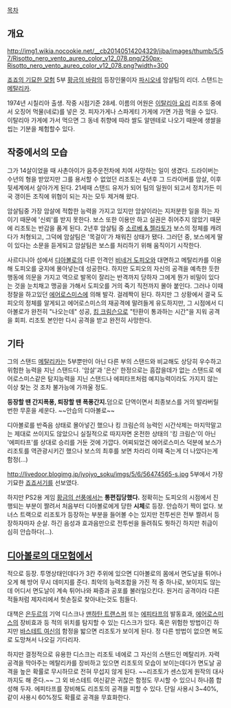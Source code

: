 [[목차]]
== 개요 ==
http://img1.wikia.nocookie.net/__cb20140514204329/jjba/images/thumb/5/57/Risotto_nero_vento_aureo_color_v12_078.png/250px-Risotto_nero_vento_aureo_color_v12_078.png?width=300

[[죠죠의 기묘한 모험]] 5부 [[황금의 바람]]의 등장인물이자 [[파시오네]] 암살팀의 리더. 스탠드는 [[메탈리카(죠죠의 기묘한 모험)|메탈리카]].

1974년 시칠리아 출생. 작중 시점기준 28세. 이름의 어원은 [[이탈리아 요리]] 리조또 중에서 오징어 먹물(네로)를 넣은 것. 피자가게나 스파게티 가게에 가면 가끔 먹을 수 있다. 이탈리아 가게에 가서 먹으면 그 동네 취향에 따라 쌀도 알덴테로 나오기 때문에 생쌀을 씹는 기분을 체험할수 있다. 

== 작중에서의 모습 ==
그가 14살이었을 때 사촌아이가 음주운전차에 치여 사망하는 일이 생겼다. 드라이버는 수년의 형을 받았지만 그를 용서할 수 없었던 리조토는 4년후 그 드라이버를 암살, 이후 뒷세계에서 살아가게 된다. 21세때 스탠드 유저가 되어 팀의 일원이 되고서 정치가든 미국 갱이든 조직에 위협이 되는 자는 모두 제거해 왔다.

암살팀중 가장 암살에 적합한 능력을 가지고 있지만 암살이라는 지저분한 일을 하는 자이기 때문에 '신뢰'를 받지 못한다. 보스 또한 이용만 하고 실권은 쥐어주지 않았기 때문에 리조토는 반감을 품게 된다. 2년후 암살팀 중 [[소르베 & 젤라토]]가 보스의 정체를 캐려다가 처형되고, 그덕에 암살팀은 '목걸이'가 채워진 상태가 됐다. 그러던 중, 보스에게 딸이 있다는 소문을 듣게되고 암살팀은 보스를 처리하기 위해 움직이기 시작한다.

사르디니아 섬에서 [[디아볼로(죠죠의 기묘한 모험)|디아볼로]]의 다른 인격인 [[비네거 도피오]]와 대면하고 메탈리카를 이용해 도피오를 궁지에 몰아넣는데 성공한다. 하지만 도피오의 자신의 공격을 예측한 듯한 행동에 의문을 가지고 역으로 발목이 잘리는 반격까지 당하자 그에게 뭔가 비밀이 있다는 것을 눈치채고 맹공을 가해서 도피오를 거의 죽기 직전까지 몰아 붙인다. 그러나 이때 정찰을 하고있던 [[에어로스미스(죠죠의 기묘한 모험)|에어로스미스]]에 의해 발각. 걸레짝이 된다. 하지만 그 상황에서 결국 도피오의 정체를 알게되고 에어로스미스의 재공격에 말려들게 유도하지만, 그 시점에서 디아볼로가 완전히 "나오는데" 성공, [[킹 크림슨(죠죠의 기묘한 모험)|킹 크림슨]]으로 "탄환이 통과하는 시간"을 지워 공격을 회피. 리조토 본인만 다시 공격을 받고 완전히 사망한다.

== 기타 ==
그의 스탠드 [[메탈리카(죠죠의 기묘한 모험)|메탈리카]]는 5부뿐만이 아닌 다른 부의 스탠드와 비교해도 상당히 우수하고 위험한 능력을 지닌 스탠드다. '암살'과 '은신' 한정으로는 흠잡을데가 없는 스탠드로 에어로스미스같은 탐지능력을 지닌 스탠드나 에피타프처럼 예지능력이라도 가지지 않는 이상 찾는 것 조차 불가능에 가까울 정도. 

'''등장할 땐 간지폭풍, 퇴장할 땐 폭풍간지. '''덤으로 단역이면서 최종보스를 거의 발라버릴번한 무훈을 세운다. ~~안습의 디아볼로~~

디아볼로를 반죽음 상태로 몰아넣긴 했으나 킹 크림슨의 능력인 시간삭제는 마지막말고는 제대로 쓰이지도 않았으니 실질적으로 따지자면 온전한 상태의 '킹 크림슨'이 아닌 '에피타프'를 상대로 승리를 거둔 것에 가깝다. 어찌되었건 에어로스미스 덕분에 보스가 리조토를 역관광시키긴 했으나 보스의 최후를 보면 차라리 이때 죽는게 더 나았다는게 함정(...)

http://livedoor.blogimg.jp/jyojyo_soku/imgs/5/6/56474565-s.jpg
5부에서 가장 기묘한 [[죠죠서기]]를 선보였다.

하지만 PS2용 게임 [[황금의 선풍]]에서는 '''통편집당했다.''' 정확히는 도피오의 시점에서 진행되는 부분이 짤려서 처음부터 디아볼로에게 당한 '''시체'''로 등장. 안습하기 짝이 없다. 보너스 트랙으로 리조토가 등장하는 부분을 들어볼 수는 있지만 전투씬은 전부 짤려서 등장하자마자 순살. 하긴 음성과 효과음만으로 전투씬을 들려줘도 뭣하긴 하지만 취급이 심히 안습하다(...).

== [[디아볼로의 대모험]]에서 ==
적으로 등장. 투명상태인데다가 3칸 주위에 있으면 디아볼로의 몸에서 면도날을 튀어나오게 해 방어 무시 데미지를 준다. 최악의 능력조합을 가진 적 중 하나로, 보이지도 않는데 어디서 면도날이 계속 튀어나와 짜증과 공포를 불러일으킨다. 원거리 공격이라 다른 적들처럼 제자리에서 헛손질로 찾아내는것도 힘들다.

대책은 [[은두르]]의 기억 디스크나 [[맨하탄 트랜스퍼]] 또는 [[에피타프]]의 발동효과, [[에어로스미스(죠죠의 기묘한 모험)|에어로스미스]]의 장비효과 등 적의 위치를 탐지할 수 있는 디스크가 있다. 혹은 위험한 방법이긴 하지만 [[바스테트 여신]]의 함정을 밟으면 리조토가 보이게 된다. 정 다른 방법이 없으면 복도로 도망쳐서 나오길 기다리자.

하지만 결정적으로 유용한 디스크는 리조토 네에로 그 자신의 스탠드인 메탈리카. 자력공격을 막아주는 메탈리카를 장비하고 있으면 리조토의 모습이 보이는데다가 면도날 공격을 높은 확률로 무시하므로 전혀 무섭지 않게 된다. ~~리조토가 센스있게 원작의 대사까지도 해 준다.~~ 그 외 바스테트 여신같은 귀찮은 함정도 무시할 수 있으니 하나쯤 합성해 두자. 에피타프를 장비해도 리조토의 공격을 피할 수 있다. 단일 사용시 3~40%, 같이 사용시 60%정도 확률로 공격을 무효화한다.
